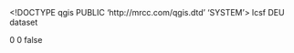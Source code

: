 <!DOCTYPE qgis PUBLIC 'http://mrcc.com/qgis.dtd' 'SYSTEM'>
<qgis version="3.34.9-Prizren">
  <identifier>lcsf</identifier>
  <parentidentifier></parentidentifier>
  <language>DEU</language>
  <type>dataset</type>
  <title>lcsf</title>
  <abstract></abstract>
  <links/>
  <dates/>
  <fees></fees>
  <encoding></encoding>
  <crs>
    <spatialrefsys nativeFormat="Wkt">
      <wkt></wkt>
      <proj4></proj4>
      <srsid>0</srsid>
      <srid>0</srid>
      <authid></authid>
      <description></description>
      <projectionacronym></projectionacronym>
      <ellipsoidacronym></ellipsoidacronym>
      <geographicflag>false</geographicflag>
    </spatialrefsys>
  </crs>
  <extent/>
</qgis>
